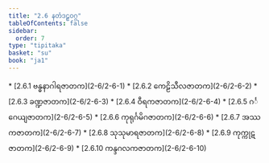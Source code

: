 ```yaml
---
title: "2.6 နတံဒဠှဝဂ္ဂ"
tableOfContents: false
sidebar:
  order: 7
type: "tipitaka"
basket: "su"
book: "ja1"
---
```



<DynamicBreadcrumb />



<TableOfContents book="ja1" section="2.6">
* [2.6.1 ဗန္ဓနာဂါရဇာတက](2-6/2-6-1)
* [2.6.2 ကေဠိသီလဇာတက](2-6/2-6-2)
* [2.6.3 ခဏ္ဍဇာတက](2-6/2-6-3)
* [2.6.4 ဝီရကဇာတက](2-6/2-6-4)
* [2.6.5 ဂင်္ဂေယျဇာတက](2-6/2-6-5)
* [2.6.6 ကုရုင်္ဂမိဂဇာတက](2-6/2-6-6)
* [2.6.7 အဿကဇာတက](2-6/2-6-7)
* [2.6.8 သုသုမာရဇာတက](2-6/2-6-8)
* [2.6.9 ကုက္ကုဋဇာတက](2-6/2-6-9)
* [2.6.10 ကန္ဒဂလကဇာတက](2-6/2-6-10)
</TableOfContents>